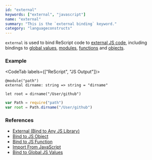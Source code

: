 ```yaml
---
id: "external"
keywords: ["external", "javascript"]
name: "external"
summary: "This is the `external binding` keyword."
category: "languageconstructs"
---
```


`external` is used to bind ReScript code to [external JS code](/docs/manual/latest/external), including bindings to [global values](/docs/manual/latest/bind-to-global-js-values), [modules](/docs/manual/latest/import-from-export-to-js#import-from-javascript), [functions](/docs/manual/latest/bind-to-js-function) and [objects](/docs/manual/latest/bind-to-js-object).

### Example

<CodeTab labels={["ReScript", "JS Output"]}>

```res
@module("path")
external dirname: string => string = "dirname"

let root = dirname("/User/github")
```

```js
var Path = require("path")
var root = Path.dirname("/User/github")
```

</CodeTab>

### References

- [External (Bind to Any JS Library)](/docs/manual/latest/external)
- [Bind to JS Object](/docs/manual/latest/bind-to-js-object)
- [Bind to JS Function](/docs/manual/latest/bind-to-js-function)
- [Import From JavaScript](/docs/manual/latest/import-from-export-to-js#import-from-javascript)
- [Bind to Global JS Values](/docs/manual/latest/bind-to-global-js-values)
